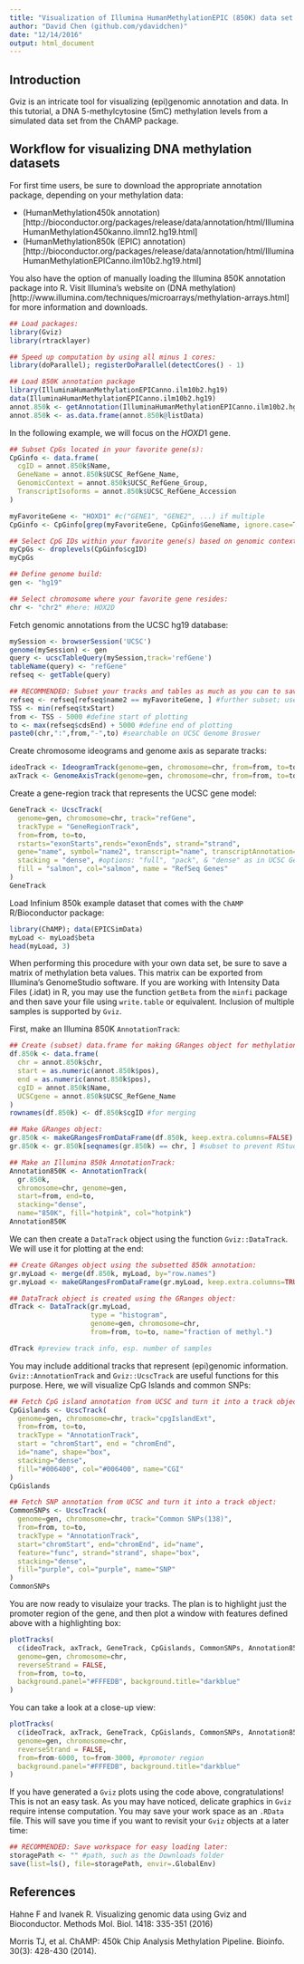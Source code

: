 ```yaml
---
title: "Visualization of Illumina HumanMethylationEPIC (850K) data set using the Gviz R/Bioconductor package"
author: "David Chen (github.com/ydavidchen)"
date: "12/14/2016"
output: html_document
---
```


## Introduction

Gviz is an intricate tool for visualizing (epi)genomic annotation and data. In this tutorial, a DNA 5-methylcytosine (5mC) methylation levels from a simulated data set from the ChAMP package. 

## Workflow for visualizing DNA methylation datasets

For first time users, be sure to download the appropriate annotation package, depending on your methylation data:

* (HumanMethylation450k annotation)[http://bioconductor.org/packages/release/data/annotation/html/IlluminaHumanMethylation450kanno.ilmn12.hg19.html]
* (HumanMethylation850k (EPIC) annotation)[http://bioconductor.org/packages/release/data/annotation/html/IlluminaHumanMethylationEPICanno.ilm10b2.hg19.html]

You also have the option of manually loading the Illumina 850K annotation package into R. Visit Illumina's website on (DNA methylation)[http://www.illumina.com/techniques/microarrays/methylation-arrays.html] for more information and downloads.

```r
## Load packages:
library(Gviz)
library(rtracklayer)

## Speed up computation by using all minus 1 cores:
library(doParallel); registerDoParallel(detectCores() - 1)

## Load 850K annotation package
library(IlluminaHumanMethylationEPICanno.ilm10b2.hg19) 
data(IlluminaHumanMethylationEPICanno.ilm10b2.hg19)
annot.850k <- getAnnotation(IlluminaHumanMethylationEPICanno.ilm10b2.hg19)
annot.850k <- as.data.frame(annot.850k@listData)
```

In the following example, we will focus on the $HOXD1$ gene. 

```r
## Subset CpGs located in your favorite gene(s):
CpGinfo <- data.frame(
  cgID = annot.850k$Name,
  GeneName = annot.850k$UCSC_RefGene_Name,
  GenomicContext = annot.850k$UCSC_RefGene_Group,
  TranscriptIsoforms = annot.850k$UCSC_RefGene_Accession
)

myFavoriteGene <- "HOXD1" #c("GENE1", "GENE2", ...) if multiple
CpGinfo <- CpGinfo[grep(myFavoriteGene, CpGinfo$GeneName, ignore.case=TRUE), ]

## Select CpG IDs within your favorite gene(s) based on genomic context:
myCpGs <- droplevels(CpGinfo$cgID)
myCpGs

## Define genome build:
gen <- "hg19"

## Select chromosome where your favorite gene resides:
chr <- "chr2" #here: HOX2D
```

Fetch genomic annotations from the UCSC hg19 database:

```r
mySession <- browserSession('UCSC')
genome(mySession) <- gen
query <- ucscTableQuery(mySession,track='refGene')
tableName(query) <- "refGene"
refseq <- getTable(query)

## RECOMMENDED: Subset your tracks and tables as much as you can to save time and minimize RStudio crashing:
refseq <- refseq[refseq$name2 == myFavoriteGene, ] #further subset; use %in% if multiple
TSS <- min(refseq$txStart)
from <- TSS - 5000 #define start of plotting
to <- max(refseq$cdsEnd) + 5000 #define end of plotting
paste0(chr,":",from,"-",to) #searchable on UCSC Genome Broswer
```

Create chromosome ideograms and genome axis as separate tracks:

```r
ideoTrack <- IdeogramTrack(genome=gen, chromosome=chr, from=from, to=to)
axTrack <- GenomeAxisTrack(genome=gen, chromosome=chr, from=from, to=to)
```

Create a gene-region track that represents the UCSC gene model:

```r
GeneTrack <- UcscTrack(
  genome=gen, chromosome=chr, track="refGene",
  trackType = "GeneRegionTrack",
  from=from, to=to,
  rstarts="exonStarts",rends="exonEnds", strand="strand",
  gene="name", symbol="name2", transcript="name", transcriptAnnotation="symbol",
  stacking = "dense", #options: "full", "pack", & "dense" as in UCSC Genome Browser
  fill = "salmon", col="salmon", name = "RefSeq Genes"
)
GeneTrack
```

Load Infinium 850k example dataset that comes with the `ChAMP` R/Bioconductor package:

```r
library(ChAMP); data(EPICSimData)
myLoad <- myLoad$beta
head(myLoad, 3)
```

When performing this procedure with your own data set, be sure to save a matrix of methylation beta values. This matrix can be exported from Illumina's GenomeStudio software. If you are working with Intensity Data Files (.idat) in R, you may use the function `getBeta` from the `minfi` package and then save your file using `write.table` or equivalent. Inclusion of multiple samples is supported by `Gviz`.

First, make an Illumina 850K `AnnotationTrack`:

```r
## Create (subset) data.frame for making GRanges object for methylation array annotation track AND data tracks:
df.850k <- data.frame(
  chr = annot.850k$chr,
  start = as.numeric(annot.850k$pos),
  end = as.numeric(annot.850k$pos),
  cgID = annot.850k$Name,
  UCSCgene = annot.850k$UCSC_RefGene_Name
)
rownames(df.850k) <- df.850k$cgID #for merging

## Make GRanges object:
gr.850k <- makeGRangesFromDataFrame(df.850k, keep.extra.columns=FALSE)
gr.850k <- gr.850k[seqnames(gr.850k) == chr, ] #subset to prevent RStudio crashing

## Make an Illumina 850k AnnotationTrack:
Annotation850K <- AnnotationTrack(
  gr.850k,
  chromosome=chr, genome=gen,
  start=from, end=to,
  stacking="dense",
  name="850K", fill="hotpink", col="hotpink")
Annotation850K 
```

We can then create a `DataTrack` object using the function `Gviz::DataTrack`. We will use it for plotting at the end:

```r
## Create GRanges object using the subsetted 850k annotation:
gr.myLoad <- merge(df.850k, myLoad, by="row.names")
gr.myLoad <- makeGRangesFromDataFrame(gr.myLoad, keep.extra.columns=TRUE)

## DataTrack object is created using the GRanges object:
dTrack <- DataTrack(gr.myLoad,
                    type = "histogram", 
                    genome=gen, chromosome=chr, 
                    from=from, to=to, name="fraction of methyl.")

dTrack #preview track info, esp. number of samples
```

You may include additional tracks that represent (epi)genomic information. `Gviz::AnnotationTrack` and `Gviz::UcscTrack` are useful functions for this purpose. Here, we will visualize CpG Islands and common SNPs:

```r
## Fetch CpG island annotation from UCSC and turn it into a track object:
CpGislands <- UcscTrack(
  genome=gen, chromosome=chr, track="cpgIslandExt", 
  from=from, to=to,
  trackType = "AnnotationTrack", 
  start = "chromStart", end = "chromEnd",
  id="name", shape="box",
  stacking="dense", 
  fill="#006400", col="#006400", name="CGI"
)
CpGislands

## Fetch SNP annotation from UCSC and turn it into a track object:
CommonSNPs <- UcscTrack(
  genome=gen, chromosome=chr, track="Common SNPs(138)",
  from=from, to=to,
  trackType = "AnnotationTrack",
  start="chromStart", end="chromEnd", id="name",
  feature="func", strand="strand", shape="box",
  stacking="dense", 
  fill="purple", col="purple", name="SNP"
)
CommonSNPs 
```

You are now ready to visulaize your tracks. The plan is to highlight just the promoter region of the gene, and then plot a window with features defined above with a highlighting box:

```r
plotTracks(
  c(ideoTrack, axTrack, GeneTrack, CpGislands, CommonSNPs, Annotation850K, dTrack),
  genome=gen, chromosome=chr, 
  reverseStrand = FALSE,
  from=from, to=to,
  background.panel="#FFFEDB", background.title="darkblue"
)
```

You can take a look at a close-up view:

```r
plotTracks(
  c(ideoTrack, axTrack, GeneTrack, CpGislands, CommonSNPs, Annotation850K, dTrack),
  genome=gen, chromosome=chr, 
  reverseStrand = FALSE,
  from=from-6000, to=from-3000, #promoter region
  background.panel="#FFFEDB", background.title="darkblue"
)
```

If you have generated a `Gviz` plots using the code above, congratulations! This is not an easy task. As you may have noticed, delicate graphics in `Gviz` require intense computation. You may save your work space as an `.RData` file. This will save you time if you want to revisit your `Gviz` objects at a later time:

```r
## RECOMMENDED: Save workspace for easy loading later:
storagePath <- "" #path, such as the Downloads folder
save(list=ls(), file=storagePath, envir=.GlobalEnv)
```

## References

Hahne F and Ivanek R. Visualizing genomic data using Gviz and Bioconductor. Methods Mol. Biol. 1418: 335-351 (2016)

Morris TJ, et al. ChAMP: 450k Chip Analysis Methylation Pipeline. Bioinfo. 30(3): 428-430 (2014).
